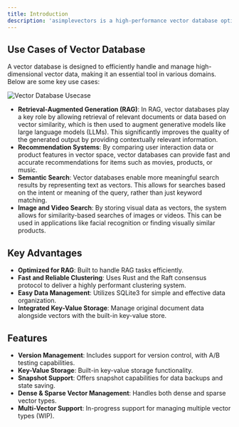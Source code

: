 ```yaml
---
title: Introduction
description: 'asimplevectors is a high-performance vector database optimized for retrieval-augmented generation (RAG). It provides fast and reliable clustering through Rust and the Raft consensus protocol, while leveraging SQLite3 for easy data management. Additionally, the database includes built-in key-value storage for managing original document data within the vector database.'
---
```


## Use Cases of Vector Database

A vector database is designed to efficiently handle and manage high-dimensional vector data, making it an essential tool in various domains. Below are some key use cases:

<img
  src="/images/vectordatabase_usecase.svg"
  alt="Vector Database Usecase"
/>

- **Retrieval-Augmented Generation (RAG)**: In RAG, vector databases play a key role by allowing retrieval of relevant documents or data based on vector similarity, which is then used to augment generative models like large language models (LLMs). This significantly improves the quality of the generated output by providing contextually relevant information.
- **Recommendation Systems**: By comparing user interaction data or product features in vector space, vector databases can provide fast and accurate recommendations for items such as movies, products, or music.
- **Semantic Search**: Vector databases enable more meaningful search results by representing text as vectors. This allows for searches based on the intent or meaning of the query, rather than just keyword matching.
- **Image and Video Search**: By storing visual data as vectors, the system allows for similarity-based searches of images or videos. This can be used in applications like facial recognition or finding visually similar products.

## Key Advantages

- **Optimized for RAG**: Built to handle RAG tasks efficiently.
- **Fast and Reliable Clustering**: Uses Rust and the Raft consensus protocol to deliver a highly performant clustering system.
- **Easy Data Management**: Utilizes SQLite3 for simple and effective data organization.
- **Integrated Key-Value Storage**: Manage original document data alongside vectors with the built-in key-value store.

## Features

- **Version Management**: Includes support for version control, with A/B testing capabilities.
- **Key-Value Storage**: Built-in key-value storage functionality.
- **Snapshot Support**: Offers snapshot capabilities for data backups and state saving.
- **Dense & Sparse Vector Management**: Handles both dense and sparse vector types.
- **Multi-Vector Support**: In-progress support for managing multiple vector types (WIP).